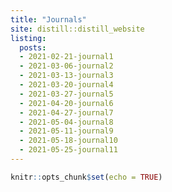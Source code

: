 ```yaml
---
title: "Journals"
site: distill::distill_website
listing:
  posts:
  - 2021-02-21-journal1
  - 2021-03-06-journal2
  - 2021-03-13-journal3
  - 2021-03-20-journal4
  - 2021-03-27-journal5
  - 2021-04-20-journal6
  - 2021-04-27-journal7
  - 2021-05-04-journal8
  - 2021-05-11-journal9
  - 2021-05-18-journal10
  - 2021-05-25-journal11
---
```


```r
knitr::opts_chunk$set(echo = TRUE)
```